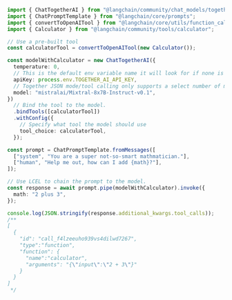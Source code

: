 ```typescript
import { ChatTogetherAI } from "@langchain/community/chat_models/togetherai";
import { ChatPromptTemplate } from "@langchain/core/prompts";
import { convertToOpenAITool } from "@langchain/core/utils/function_calling";
import { Calculator } from "@langchain/community/tools/calculator";

// Use a pre-built tool
const calculatorTool = convertToOpenAITool(new Calculator());

const modelWithCalculator = new ChatTogetherAI({
  temperature: 0,
  // This is the default env variable name it will look for if none is passed.
  apiKey: process.env.TOGETHER_AI_API_KEY,
  // Together JSON mode/tool calling only supports a select number of models
  model: "mistralai/Mixtral-8x7B-Instruct-v0.1",
})
  // Bind the tool to the model.
  .bindTools([calculatorTool])
  .withConfig({
    // Specify what tool the model should use
    tool_choice: calculatorTool,
  });

const prompt = ChatPromptTemplate.fromMessages([
  ["system", "You are a super not-so-smart mathmatician."],
  ["human", "Help me out, how can I add {math}?"],
]);

// Use LCEL to chain the prompt to the model.
const response = await prompt.pipe(modelWithCalculator).invoke({
  math: "2 plus 3",
});

console.log(JSON.stringify(response.additional_kwargs.tool_calls));
/**
[
  {
    "id": "call_f4lzeeuho939vs4dilwd7267",
    "type":"function",
    "function": {
      "name":"calculator",
      "arguments": "{\"input\":\"2 + 3\"}"
    }
  }
]
 */
```